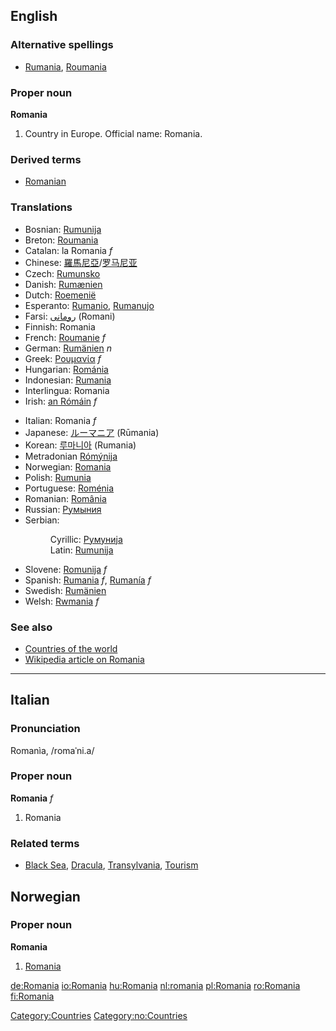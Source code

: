 {{wikipedia}}
==English==

===Alternative spellings===
* [[Rumania]], [[Roumania]]

===Proper noun===
'''Romania'''

# Country in Europe.  Official name: Romania.

===Derived terms===
*[[Romanian]]

===Translations===
{{top}}
*Bosnian: [[Rumunija]] {{f}}
*Breton: [[Roumania]]
*Catalan: la Romania ''f''
*Chinese: [[羅馬尼亞]]/[[罗马尼亚]]
*Czech: [[Rumunsko]]
*Danish: [[Rumænien]]
*Dutch: [[Roemenië]]
*Esperanto: [[Rumanio]], [[Rumanujo]]
*Farsi: [[رومانی]] (Romani)
*Finnish: Romania
*French: [[Roumanie]] ''f''
*German: [[Rumänien]] ''n''
*Greek: [[Ρουμανία]] ''f''
*Hungarian: [[Románia]]
*Indonesian: [[Rumania]]
*Interlingua: Romania
*Irish: [[an Rómáin]] ''f''
{{mid}}
*Italian: Romania ''f''
*Japanese: [[ルーマニア]] (Rūmania)
*Korean: [[루마니아]] (Rumania)
*Metradonian [[Rómýnija]]
*Norwegian: [[#Norwegian|Romania]]
*Polish: [[Rumunia]]
*Portuguese: [[Roménia]]
*Romanian: [[România]]
*Russian: [[Румыния]]
*Serbian:
*:Cyrillic: [[Румунија]] {{f}}
*:Latin: [[Rumunija#Serbian|Rumunija]] {{f}}
*Slovene: [[Romunija]] ''f''
*Spanish: [[Rumania]] ''f'', [[Rumanía]] ''f''
*Swedish: [[Rumänien]]
*Welsh: [[Rwmania]] ''f''
{{bottom}}

===See also===
*[[Countries of the world]]
*[[w:Romania|Wikipedia article on Romania]]

----

==Italian==
===Pronunciation===
Romanìa, /romaˈni.a/
===Proper noun===
'''Romania''' ''f''

# Romania

===Related terms===
*[[Black Sea]], [[Dracula]], [[Transylvania]], [[Tourism]]

==Norwegian==
===Proper noun===
'''Romania'''
#[[#English|Romania]]

[[Category:Countries]]
[[Category:no:Countries]]

[[de:Romania]]
[[io:Romania]]
[[hu:Romania]]
[[nl:romania]]
[[pl:Romania]]
[[ro:Romania]]
[[fi:Romania]]